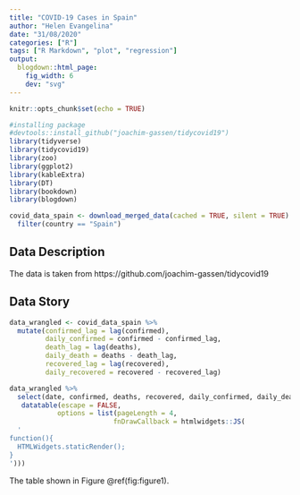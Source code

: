 ```yaml
---
title: "COVID-19 Cases in Spain"
author: "Helen Evangelina"
date: "31/08/2020"
categories: ["R"]
tags: ["R Markdown", "plot", "regression"]
output: 
  blogdown::html_page:
    fig_width: 6
    dev: "svg"
---
```


```r
knitr::opts_chunk$set(echo = TRUE)
```

```r
#installing package
#devtools::install_github("joachim-gassen/tidycovid19")
library(tidyverse)
library(tidycovid19)
library(zoo)
library(ggplot2)
library(kableExtra)
library(DT)
library(bookdown)
library(blogdown)
```

```r
covid_data_spain <- download_merged_data(cached = TRUE, silent = TRUE) %>%
  filter(country == "Spain")
```

## Data Description
The data is taken from https://github.com/joachim-gassen/tidycovid19

## Data Story
```r
data_wrangled <- covid_data_spain %>% 
  mutate(confirmed_lag = lag(confirmed),
         daily_confirmed = confirmed - confirmed_lag,
         death_lag = lag(deaths),
         daily_death = deaths - death_lag,
         recovered_lag = lag(recovered),
         daily_recovered = recovered - recovered_lag)
```

```r
data_wrangled %>%
  select(date, confirmed, deaths, recovered, daily_confirmed, daily_death, daily_recovered) %>%
   datatable(escape = FALSE,
            options = list(pageLength = 4,
                          fnDrawCallback = htmlwidgets::JS(
  '
function(){
  HTMLWidgets.staticRender();
}
')))
```

The table shown in Figure \@ref(fig:figure1).

